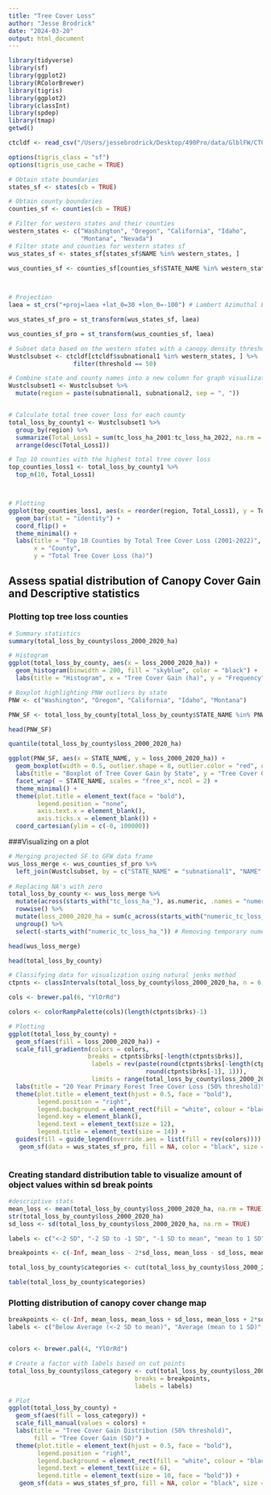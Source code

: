 ```yaml
---
title: "Tree Cover Loss"
author: "Jesse Brodrick"
date: "2024-03-20"
output: html_document
---
```


```r
library(tidyverse)
library(sf)
library(ggplot2)
library(RColorBrewer)
library(tigris)
library(ggplot2)
library(classInt)
library(spdep)
library(tmap)
getwd()

ctcldf <- read_csv("/Users/jessebrodrick/Desktop/490Pro/data/GlblFW/CTCL1.csv")
```


```r
options(tigris_class = "sf")
options(tigris_use_cache = TRUE)

# Obtain state boundaries
states_sf <- states(cb = TRUE)

# Obtain county boundaries
counties_sf <- counties(cb = TRUE)

# Filter for western states and their counties
western_states <- c("Washington", "Oregon", "California", "Idaho", 
                    "Montana", "Nevada")
# Filter state and counties for western states sf
wus_states_sf <- states_sf[states_sf$NAME %in% western_states, ]

wus_counties_sf <- counties_sf[counties_sf$STATE_NAME %in% western_states, ]

 

# Projection
laea = st_crs("+proj=laea +lat_0=30 +lon_0=-100") # Lambert Azimuthal Equal Area

wus_states_sf_pro = st_transform(wus_states_sf, laea)

wus_counties_sf_pro = st_transform(wus_counties_sf, laea)
```



```r
# Subset data based on the western states with a canopy density threshold of 50
Wustclsubset <- ctcldf[ctcldf$subnational1 %in% western_states, ] %>% 
                  filter(threshold == 50)

# Combine state and county names into a new column for graph visualization 
Wustclsubset1 <- Wustclsubset %>%
  mutate(region = paste(subnational1, subnational2, sep = ", "))


# Calculate total tree cover loss for each county
total_loss_by_county1 <- Wustclsubset1 %>%
  group_by(region) %>%
  summarize(Total_Loss1 = sum(tc_loss_ha_2001:tc_loss_ha_2022, na.rm = TRUE)) %>%
  arrange(desc(Total_Loss1))

# Top 10 counties with the highest total tree cover loss
top_counties_loss1 <- total_loss_by_county1 %>%
  top_n(10, Total_Loss1)



# Plotting
ggplot(top_counties_loss1, aes(x = reorder(region, Total_Loss1), y = Total_Loss1)) +
  geom_bar(stat = "identity") +
  coord_flip() + 
  theme_minimal() +
  labs(title = "Top 10 Counties by Total Tree Cover Loss (2001-2022)",
       x = "County",
       y = "Total Tree Cover Loss (ha)")


```

## Assess spatial distribution of Canopy Cover Gain and Descriptive statistics
### Plotting top tree loss counties

```r
# Summary statistics
summary(total_loss_by_county$loss_2000_2020_ha)

# Histogram 
ggplot(total_loss_by_county, aes(x = loss_2000_2020_ha)) +
  geom_histogram(binwidth = 200, fill = "skyblue", color = "black") +
  labs(title = "Histogram", x = "Tree Cover Gain (ha)", y = "Frequency")

# Boxplot highlighting PNW outliers by state
PNW <- c("Washington", "Oregon", "California", "Idaho", "Montana")

PNW_SF <- total_loss_by_county[total_loss_by_county$STATE_NAME %in% PNW, ]

head(PNW_SF)

quantile(total_loss_by_county$loss_2000_2020_ha)

ggplot(PNW_SF, aes(x = STATE_NAME, y = loss_2000_2020_ha)) +  
  geom_boxplot(width = 0.5, outlier.shape = 8, outlier.color = "red", outlier.size = 3) + 
  labs(title = "Boxplot of Tree Cover Gain by State", y = "Tree Cover Gain (ha)", x = "") +
  facet_wrap( ~ STATE_NAME, scales = "free_x", ncol = 2) +
  theme_minimal() +
  theme(plot.title = element_text(face = "bold"),
        legend.position = "none",
        axis.text.x = element_blank(), 
        axis.ticks.x = element_blank()) +
  coord_cartesian(ylim = c(-0, 100000))
```

###Visualizing on a plot
```r

# Merging projected SF to GFW data frame
wus_loss_merge <- wus_counties_sf_pro %>%
  left_join(Wustclsubset, by = c("STATE_NAME" = "subnational1", "NAME" = "subnational2"))
  
# Replacing NA's with zero
total_loss_by_county <- wus_loss_merge %>%
  mutate(across(starts_with("tc_loss_ha_"), as.numeric, .names = "numeric_{.col}")) %>%
  rowwise() %>%
  mutate(loss_2000_2020_ha = sum(c_across(starts_with("numeric_tc_loss_ha_")), na.rm = TRUE)) %>%
  ungroup() %>%
  select(-starts_with("numeric_tc_loss_ha_")) # Removing temporary numeric columns

head(wus_loss_merge)

head(total_loss_by_county)

# Classifying data for visualization using natural jenks method
ctpnts <- classIntervals(total_loss_by_county$loss_2000_2020_ha, n = 6, style = "jenks")

cols <- brewer.pal(6, "YlOrRd")

colors <- colorRampPalette(cols)(length(ctpnts$brks)-1)

# Plotting 
ggplot(total_loss_by_county) +
  geom_sf(aes(fill = loss_2000_2020_ha)) +  
  scale_fill_gradientn(colors = colors,
                      breaks = ctpnts$brks[-length(ctpnts$brks)],
                       labels = rev(paste(round(ctpnts$brks[-length(ctpnts$brks)], 1), "to",
                                      round(ctpnts$brks[-1], 1))),
                       limits = range(total_loss_by_county$loss_2000_2020_ha)) +
  labs(title = "20 Year Primary Forest Tree Cover Loss (50% threshold)", fill = "Loss (hectares)") +
  theme(plot.title = element_text(hjust = 0.5, face = "bold"),
        legend.position = "right",
        legend.background = element_rect(fill = "white", colour = "black"),
        legend.key = element_blank(), 
        legend.text = element_text(size = 12),
        legend.title = element_text(size = 14)) +
  guides(fill = guide_legend(override.aes = list(fill = rev(colors)))) +
   geom_sf(data = wus_states_sf_pro, fill = NA, color = "black", size = 1.5) 



```



### Creating standard distribution table to visualize amount of object values within sd break points

```r
#descriptive stats
mean_loss <- mean(total_loss_by_county$loss_2000_2020_ha, na.rm = TRUE)
str(total_loss_by_county$loss_2000_2020_ha)
sd_loss <- sd(total_loss_by_county$loss_2000_2020_ha, na.rm = TRUE)

labels <- c("<-2 SD", "-2 SD to -1 SD", "-1 SD to mean", "mean to 1 SD", " 1 SD to 2 SD", ">2 SD")

breakpoints <- c(-Inf, mean_loss - 2*sd_loss, mean_loss - sd_loss, mean_loss, mean_loss + sd_loss, mean_loss + 2*sd_loss, Inf)

total_loss_by_county$categories <- cut(total_loss_by_county$loss_2000_2020_ha, breaks = breakpoints, labels = labels)

table(total_loss_by_county$categories)
```


### Plotting distribution of canopy cover change map

```r
breakpoints <- c(-Inf, mean_loss, mean_loss + sd_loss, mean_loss + 2*sd_loss, Inf)
labels <- c("Below Average (<-2 SD to mean)", "Average (mean to 1 SD)", "Above Average(1 SD to 2 SD)", "Exceptionally High(>2 SD)")


colors <- brewer.pal(4, "YlOrRd")

# Create a factor with labels based on cut points
total_loss_by_county$loss_category <- cut(total_loss_by_county$loss_2000_2020_ha, 
                                   breaks = breakpoints, 
                                   labels = labels)

# Plot
ggplot(total_loss_by_county) +
  geom_sf(aes(fill = loss_category)) +  
  scale_fill_manual(values = colors) +
  labs(title = "Tree Cover Gain Distribution (50% threshold)",
       fill = "Tree Cover Gain (SD)") +
  theme(plot.title = element_text(hjust = 0.5, face = "bold"),
        legend.position = "right",
        legend.background = element_rect(fill = "white", colour = "black"),
        legend.text = element_text(size = 6),
        legend.title = element_text(size = 10, face = "bold")) +
   geom_sf(data = wus_states_sf_pro, fill = NA, color = "black", size = 1.5) 


```

